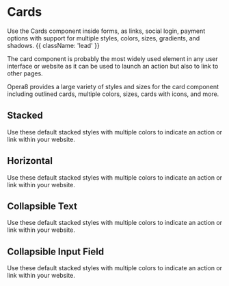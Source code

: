 
# Cards

Use the Cards component inside forms, as links, social login, payment options with support for multiple styles, colors, sizes, gradients, and shadows. {{ className: 'lead' }}

The card component is probably the most widely used element in any user interface or website as it can be used to launch an action but also to link to other pages.

Opera8 provides a large variety of styles and sizes for the card component including outlined cards, multiple colors, sizes, cards with icons, and more.


## Stacked

Use these default stacked styles with multiple colors to indicate an action or link within your website.

<Stacked />

## Horizontal

Use these default stacked styles with multiple colors to indicate an action or link within your website.

<Horizontal />

## Collapsible Text

Use these default stacked styles with multiple colors to indicate an action or link within your website.

<Collapsible />

## Collapsible Input Field

Use these default stacked styles with multiple colors to indicate an action or link within your website.

<CollapsibleInput />